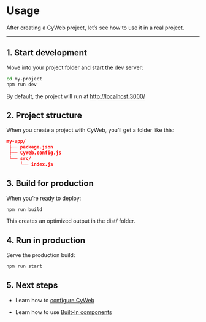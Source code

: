 # Usage

After creating a CyWeb project, let’s see how to use it in a real project.

---

## 1. Start development

Move into your project folder and start the dev server:

```bash copy
cd my-project
npm run dev
```

By default, the project will run at [http://localhost:3000/](http://localhost:3000/)

## 2. Project structure

When you create a project with CyWeb, you’ll get a folder like this:

```json
my-app/
 ├── package.json
 ├── CyWeb.config.js
 └── src/
     └── index.js

```

## 3. Build for production

When you’re ready to deploy:

```bash copy
npm run build
```

This creates an optimized output in the dist/ folder.

## 4. Run in production

Serve the production build:

```bash copy
npm run start
```

## 5. Next steps

- Learn how to [configure CyWeb](/config)

- Learn how to use [Built-In components](/components/button)
